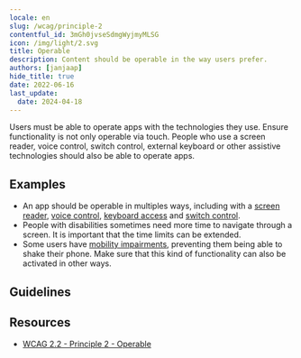 ```yaml
---
locale: en
slug: /wcag/principle-2
contentful_id: 3mGh0jvseSdmgWyjmyMLSG
icon: /img/light/2.svg
title: Operable
description: Content should be operable in the way users prefer.
authors: [janjaap]
hide_title: true
date: 2022-06-16
last_update:
  date: 2024-04-18
---
```


<Hero
  title="Operable"
  image="/img/light/2.svg"
  imageDark="/img/dark/2.svg"
  alt="WCAG 2 - Logo"
  prefix="Principle 2"
/>

Users must be able to operate apps with the technologies they use. Ensure functionality is not only operable via touch. People who use a screen reader, voice control, switch control, external keyboard or other assistive technologies should also be able to operate apps.

## Examples

- An app should be operable in multiples ways, including with a [screen reader](/en/stats/screen-reader), [voice control](/en/stats/voice-control), [keyboard access](/en/stats/keyboard-access) and [switch control](/en/stats/switch-control).
- People with disabilities sometimes need more time to navigate through a screen. It is important that the time limits can be extended.
- Some users have [mobility impairments](/en/articles/disabilities/mobility), preventing them being able to shake their phone. Make sure that this kind of functionality can also be activated in other ways.

## Guidelines

<LinkList title="Guidelines" isHighlighted={true}>
  <LinkListItem
    url="/en/guidelines/wcag/guideline-2-1"
    title="Guideline 2.1 - Keyboard Accessible"
    label="Keyboard Accessible"
    description="All functionality must be usable with assistive technologies."
    image="/img/light/2.1.svg"
    alt="WCAG 2.1 - Logo"
  />
  <LinkListItem
    url="/en/guidelines/wcag/guideline-2-2"
    title="Guideline 2.2 - Enough Time"
    label="Enough Time"
    description="Users should have enough time to complete tasks, especially when using assistive technologies."
    image="/img/light/2.2.svg"
    alt="WCAG 2.2 - Logo"
  />
  <LinkListItem
    url="/en/guidelines/wcag/guideline-2-3"
    title="Guideline 2.3 - Seizures and Physical Reactions"
    label="Seizures and Physical Reactions"
    description="Apps should be safe for everyone to use. Some people can have a seizure because of flashing images."
    image="/img/light/2.3.svg"
    alt="WCAG 2.3 - Logo"
  />
  <LinkListItem
    url="/en/guidelines/wcag/guideline-2-4"
    title="Guideline 2.4 - Navigable"
    label="Navigable"
    description="Users must be able to navigate to the information they are looking for."
    image="/img/light/2.4.svg"
    alt="WCAG 2.4 - Logo"
  />
  <LinkListItem
    url="/en/guidelines/wcag/guideline-2-5"
    title="Guideline 2.5 - Input Modalities"
    label="Input Modalities"
    description="All forms of input should be possible for everyone, including those using assistive technologies."
    image="/img/light/2.5.svg"
    alt="WCAG 2.5 - Logo"
  />
</LinkList>

## Resources

- [WCAG 2.2 - Principle 2 - Operable](https://www.w3.org/TR/WCAG22/#operable)
